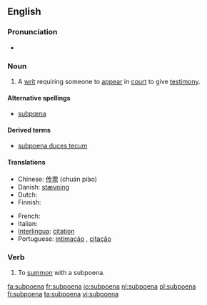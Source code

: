 ==English==

===Pronunciation===
* {{audio|en-us-subpoena.ogg|Audio (US)}}

===Noun===
{{wikipedia}}
{{en-noun}}

# {{law}} A [[writ]] requiring someone to [[appear]] in [[court]] to give [[testimony]].

====Alternative spellings====
* [[subpœna]]

====Derived terms====
*[[subpoena duces tecum]]

====Translations====
{{trans-top|writ requiring someone to appear in court to give testimony}}
* Chinese: [[传票]] (chuán piào)
* Danish: [[stævning]] {{f}}
* Dutch: {{t+|nl|dagvaarding|f}}
* Finnish: {{t+|fi|kutsu}}
{{trans-mid}}
* French: {{t+|fr|citation|f}}
* Italian: {{t-|it|convocazione|f}}
* [[Interlingua]]: [[citation]]
* Portuguese: [[intimação]] {{f}}, [[citação]] {{f}}
{{trans-bottom}}

===Verb===
{{en-verb}}

# To [[summon]] with a subpoena.

[[fa:subpoena]]
[[fr:subpoena]]
[[io:subpoena]]
[[nl:subpoena]]
[[pl:subpoena]]
[[fi:subpoena]]
[[ta:subpoena]]
[[vi:subpoena]]